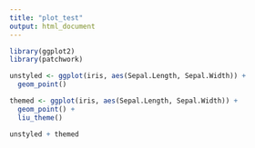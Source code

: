 ```yaml
---
title: "plot_test"
output: html_document
---
```


```r
library(ggplot2)
library(patchwork)

unstyled <- ggplot(iris, aes(Sepal.Length, Sepal.Width)) +
  geom_point()

themed <- ggplot(iris, aes(Sepal.Length, Sepal.Width)) +
  geom_point() +
  liu_theme()

unstyled + themed

```
